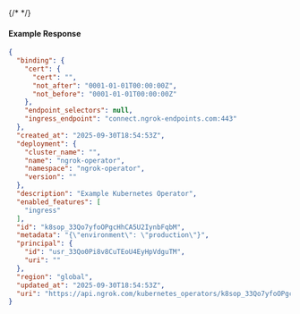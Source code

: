 {/* <!-- Code generated for API Clients. DO NOT EDIT. --> */}

#### Example Response
```json
{
  "binding": {
    "cert": {
      "cert": "",
      "not_after": "0001-01-01T00:00:00Z",
      "not_before": "0001-01-01T00:00:00Z"
    },
    "endpoint_selectors": null,
    "ingress_endpoint": "connect.ngrok-endpoints.com:443"
  },
  "created_at": "2025-09-30T18:54:53Z",
  "deployment": {
    "cluster_name": "",
    "name": "ngrok-operator",
    "namespace": "ngrok-operator",
    "version": ""
  },
  "description": "Example Kubernetes Operator",
  "enabled_features": [
    "ingress"
  ],
  "id": "k8sop_33Qo7yfoOPgcHhCA5U2IynbFqbM",
  "metadata": "{\"environment\": \"production\"}",
  "principal": {
    "id": "usr_33Qo0Pi8v8CuTEoU4EyHpVdguTM",
    "uri": ""
  },
  "region": "global",
  "updated_at": "2025-09-30T18:54:53Z",
  "uri": "https://api.ngrok.com/kubernetes_operators/k8sop_33Qo7yfoOPgcHhCA5U2IynbFqbM"
}

```